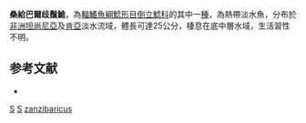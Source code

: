 {{Speciesbox 
| taxon = Synodontis zanzibaricus
| authority = [[Peters|Peters]], 1868
| status = DD
| status_system= IUCN3.1
| synonyms = *''Synodontis zanzibarica'', Peters, 1868
}}
'''桑給巴爾歧鬚鮠'''，為[[輻鰭魚綱|輻鰭魚綱]][[鯰形目|鯰形目]][[倒立鯰科|倒立鯰科]]的其中一[[種|種]]，為熱帶淡水魚，分布於[[非洲|非洲]][[坦尚尼亞|坦尚尼亞]]及[[肯亞|肯亞]]淡水流域，體長可達25公分，棲息在底中層水域，生活習性不明。

==参考文献==
*{{FishBase_species|genus=Synodontis|species=zanzibaricus |year=2015|month=5}}

{{Taxonbar}}

[[Category:1868年描述的鱼类|S]]
[[Category:IUCN红色名录数据缺乏物种|S]]
[[Category:歧鬚鮠屬|zanzibaricus]]
